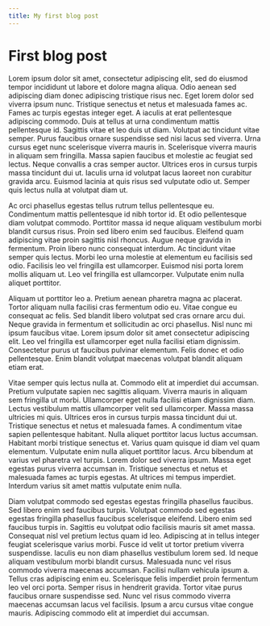 ```yaml
---
title: My first blog post
---
```


# First blog post

Lorem ipsum dolor sit amet, consectetur adipiscing elit, sed do eiusmod tempor incididunt ut labore et dolore magna aliqua. Odio aenean sed adipiscing diam donec adipiscing tristique risus nec. Eget lorem dolor sed viverra ipsum nunc. Tristique senectus et netus et malesuada fames ac. Fames ac turpis egestas integer eget. A iaculis at erat pellentesque adipiscing commodo. Duis at tellus at urna condimentum mattis pellentesque id. Sagittis vitae et leo duis ut diam. Volutpat ac tincidunt vitae semper. Purus faucibus ornare suspendisse sed nisi lacus sed viverra. Urna cursus eget nunc scelerisque viverra mauris in. Scelerisque viverra mauris in aliquam sem fringilla. Massa sapien faucibus et molestie ac feugiat sed lectus. Neque convallis a cras semper auctor. Ultrices eros in cursus turpis massa tincidunt dui ut. Iaculis urna id volutpat lacus laoreet non curabitur gravida arcu. Euismod lacinia at quis risus sed vulputate odio ut. Semper quis lectus nulla at volutpat diam ut.

Ac orci phasellus egestas tellus rutrum tellus pellentesque eu. Condimentum mattis pellentesque id nibh tortor id. Et odio pellentesque diam volutpat commodo. Porttitor massa id neque aliquam vestibulum morbi blandit cursus risus. Proin sed libero enim sed faucibus. Eleifend quam adipiscing vitae proin sagittis nisl rhoncus. Augue neque gravida in fermentum. Proin libero nunc consequat interdum. Ac tincidunt vitae semper quis lectus. Morbi leo urna molestie at elementum eu facilisis sed odio. Facilisis leo vel fringilla est ullamcorper. Euismod nisi porta lorem mollis aliquam ut. Leo vel fringilla est ullamcorper. Vulputate enim nulla aliquet porttitor.

Aliquam ut porttitor leo a. Pretium aenean pharetra magna ac placerat. Tortor aliquam nulla facilisi cras fermentum odio eu. Vitae congue eu consequat ac felis. Sed blandit libero volutpat sed cras ornare arcu dui. Neque gravida in fermentum et sollicitudin ac orci phasellus. Nisl nunc mi ipsum faucibus vitae. Lorem ipsum dolor sit amet consectetur adipiscing elit. Leo vel fringilla est ullamcorper eget nulla facilisi etiam dignissim. Consectetur purus ut faucibus pulvinar elementum. Felis donec et odio pellentesque. Enim blandit volutpat maecenas volutpat blandit aliquam etiam erat.

Vitae semper quis lectus nulla at. Commodo elit at imperdiet dui accumsan. Pretium vulputate sapien nec sagittis aliquam. Viverra mauris in aliquam sem fringilla ut morbi. Ullamcorper eget nulla facilisi etiam dignissim diam. Lectus vestibulum mattis ullamcorper velit sed ullamcorper. Massa massa ultricies mi quis. Ultrices eros in cursus turpis massa tincidunt dui ut. Tristique senectus et netus et malesuada fames. A condimentum vitae sapien pellentesque habitant. Nulla aliquet porttitor lacus luctus accumsan. Habitant morbi tristique senectus et. Varius quam quisque id diam vel quam elementum. Vulputate enim nulla aliquet porttitor lacus. Arcu bibendum at varius vel pharetra vel turpis. Lorem dolor sed viverra ipsum. Massa eget egestas purus viverra accumsan in. Tristique senectus et netus et malesuada fames ac turpis egestas. At ultrices mi tempus imperdiet. Interdum varius sit amet mattis vulputate enim nulla.

Diam volutpat commodo sed egestas egestas fringilla phasellus faucibus. Sed libero enim sed faucibus turpis. Volutpat commodo sed egestas egestas fringilla phasellus faucibus scelerisque eleifend. Libero enim sed faucibus turpis in. Sagittis eu volutpat odio facilisis mauris sit amet massa. Consequat nisl vel pretium lectus quam id leo. Adipiscing at in tellus integer feugiat scelerisque varius morbi. Fusce id velit ut tortor pretium viverra suspendisse. Iaculis eu non diam phasellus vestibulum lorem sed. Id neque aliquam vestibulum morbi blandit cursus. Malesuada nunc vel risus commodo viverra maecenas accumsan. Facilisi nullam vehicula ipsum a. Tellus cras adipiscing enim eu. Scelerisque felis imperdiet proin fermentum leo vel orci porta. Semper risus in hendrerit gravida. Tortor vitae purus faucibus ornare suspendisse sed. Nunc vel risus commodo viverra maecenas accumsan lacus vel facilisis. Ipsum a arcu cursus vitae congue mauris. Adipiscing commodo elit at imperdiet dui accumsan.